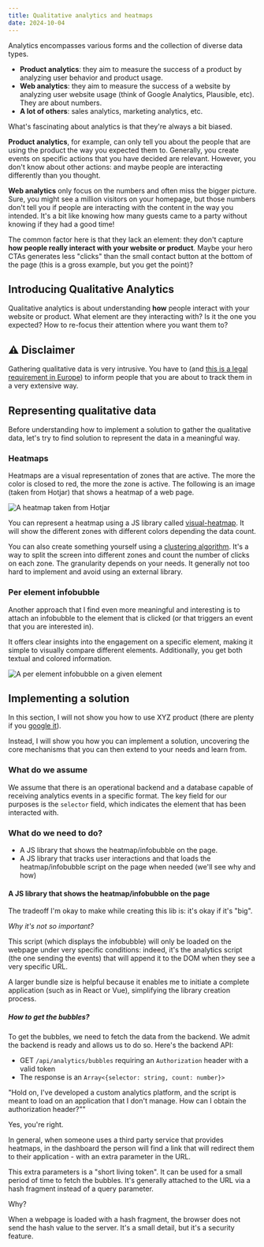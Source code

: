 ```yaml
---
title: Qualitative analytics and heatmaps
date: 2024-10-04
---
```




Analytics encompasses various forms and the collection of diverse data types.

- **Product analytics**: they aim to measure the success of a product by analyzing user behavior and product usage.
- **Web analytics**: they aim to measure the success of a website by analyzing user website usage (think of Google Analytics, Plausible, etc). They are about numbers.
- **A lot of others**: sales analytics, marketing analytics, etc.

What's fascinating about analytics is that they're always a bit biased.

**Product analytics**, for example, can only tell you about the people that are using the product the way you expected them to. Generally, you create events on specific actions that you have decided are relevant. However, you don't know about other actions: and maybe people are interacting differently than you thought.

**Web analytics** only focus on the numbers and often miss the bigger picture. Sure, you might see a million visitors on your homepage, but those numbers don't tell you if people are interacting with the content in the way you intended. It's a bit like knowing how many guests came to a party without knowing if they had a good time!

The common factor here is that they lack an element: they don't capture **how people really interact with your website or product**. Maybe your hero CTAs generates less "clicks" than the small contact button at the bottom of the page (this is a gross example, but you get the point)?

## Introducing Qualitative Analytics

Qualitative analytics is about understanding **how** people interact with your website or product. What element are they interacting with? Is it the one you expected? How to re-focus their attention where you want them to?

## ⚠️ Disclaimer

Gathering qualitative data is very intrusive. You have to (and [this is a legal requirement in Europe](https://gdpr-info.eu/)) to inform people that you are about to track them in a very extensive way.

## Representing qualitative data

Before understanding how to implement a solution to gather the qualitative data, let's try to find solution to represent the data in a meaningful way.

### Heatmaps

Heatmaps are a visual representation of zones that are active. The more the color is closed to red, the more the zone is active. The following is an image (taken from Hotjar) that shows a heatmap of a web page.

<Image src={heatmap} alt="A heatmap taken from Hotjar " />

You can represent a heatmap using a JS library called [visual-heatmap](https://github.com/nswamy14/visual-heatmap). It will show the different zones with different colors depending the data count.

You can also create something yourself using a [clustering algorithm](https://www.freecodecamp.org/news/8-clustering-algorithms-in-machine-learning-that-all-data-scientists-should-know/). It's a way to split the screen into different zones and count the number of clicks on each zone. The granularity depends on your needs. It generally not too hard to implement and avoid using an external library.

### Per element infobubble

Another approach that I find even more meaningful and interesting is to attach an infobubble to the element that is clicked (or that triggers an event that you are interested in).

It offers clear insights into the engagement on a specific element, making it simple to visually compare different elements. Additionally, you get both textual and colored information.

<div className="border border-zinc-800 rounded-xl px-8">
  <Image src={hotzone} alt="A per element infobubble on a given element " />
</div>

## Implementing a solution

In this section, I will not show you how to use XYZ product (there are plenty if you [google it](https://www.google.com/search?q=web+heatmap+analytics+sdk)).

Instead, I will show you how you can implement a solution, uncovering the core mechanisms that you can then extend to your needs and learn from.

### What do we assume

We assume that there is an operational backend and a database capable of receiving analytics events in a specific format. The key field for our purposes is the `selector` field, which indicates the element that has been interacted with.

### What do we need to do?

- A JS library that shows the heatmap/infobubble on the page.
- A JS library that tracks user interactions and that loads the heatmap/infobubble script on the page when needed (we'll see why and how)

#### A JS library that shows the heatmap/infobubble on the page

The tradeoff I'm okay to make while creating this lib is: it's okay if it's "big".

_Why it's not so important?_

This script (which displays the infobubble) will only be loaded on the webpage under very specific conditions: indeed, it's the analytics script (the one sending the events) that will append it to the DOM when they see a very specific URL.

A larger bundle size is helpful because it enables me to initiate a complete application (such as in React or Vue), simplifying the library creation process.

##### How to get the bubbles?

To get the bubbles, we need to fetch the data from the backend. We admit the backend is ready and allows us to do so. Here's the backend API:

- GET `/api/analytics/bubbles` requiring an `Authorization` header with a valid token
- The response is an `Array<{selector: string, count: number}>`

"Hold on, I've developed a custom analytics platform, and the script is meant to load on an application that I don't manage. How can I obtain the authorization header?""

Yes, you're right.

In general, when someone uses a third party service that provides heatmaps, in the dashboard the person will find a link that will redirect them to their application - with an extra parameter in the URL.

This extra parameters is a "short living token". It can be used for a small period of time to fetch the bubbles. It's generally attached to the URL via a hash fragment instead of a query parameter.

Why?

When a webpage is loaded with a hash fragment, the browser does not send the hash value to the server. It's a small detail, but it's a security feature.
